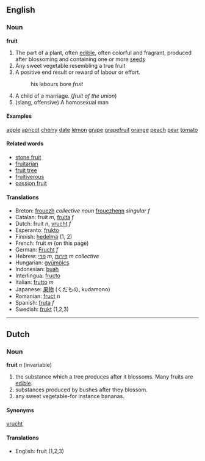 ==English==
===Noun===
'''fruit'''

#The part of a plant, often [[edible]], often colorful and fragrant, produced after blossoming and containing one or more [[seed]]s
#Any sweet vegetable resembling a true fruit
#A positive end result or reward of labour or effort.
#:his labours bore ''fruit''
#A child of a marriage. (''fruit of the union'')
#(slang, offensive) A homosexual man

====Examples====
[[Apple|apple]]
[[apricot]]
[[cherry]]
[[date]]
[[lemon]]
[[grape]]
[[grapefruit]]
[[orange]]
[[peach]]
[[pear]]
[[tomato]]

====Related words====
*[[stone fruit]]
*[[fruitarian]]
*[[fruit tree]]
*[[fruitiverous]]
*[[passion fruit]]

====Translations====
*Breton: [[frouezh]] ''collective noun'' [[frouezhenn]] ''singular f''
*Catalan: fruit ''m'', [[fruita]] ''f''
*Dutch: fruit ''n'', [[vrucht]] ''f''
*Esperanto: [[frukto]]
*Finnish: [[hedelmä]] (1, 2)
*French: fruit ''m'' (on this page)
*German: [[Frucht]] ''f''
*Hebrew: [[פרי]] ''m'', [[פירות]] ''m collective''
*Hungarian: [[gyümölcs]]
*Indonesian: [[buah]]
*Interlingua: [[fructo]]
*Italian: [[frutto]] ''m''
*Japanese: [[果物]] (くだもの, kudamono)
*Romanian: [[fruct]] ''n''
*Spanish: [[fruta]] ''f''
*Swedish: [[frukt]] (1,2,3)

----
==Dutch==
===Noun===
'''fruit''' ''n'' (invariable)

#the substance which a tree produces after it blossoms. Many fruits are [[edible]].
#substances produced by bushes after they blossom.
#any sweet vegetable-for instance bananas.

====Synonyms====
[[vrucht]]

====Translations====
* English: fruit (1,2,3)